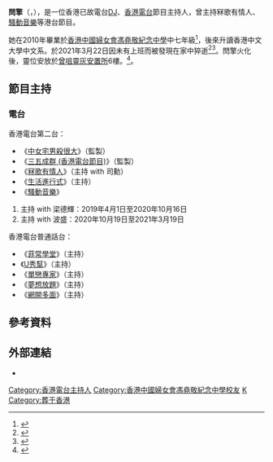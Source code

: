 {{Refimprove|time=2021-04-18T18:52:06+00:00}}
{{藝人
|姓名 = 閆擎
|類型 = 節目主持
|圖片 = 
|圖片尺寸 = 
|圖片簡介 = 
|本名 = 
|羅馬拼音 = Yim King
|英文名 = Connie Yim
|暱稱 = 阿鯨、擎子、閂掣、厚切閆擎子
|其他藝名 = 
|國籍 = {{CNHK}}
|民族 = [[漢族|漢族]]
|籍貫 = 
|出生日期 = {{birth date|1990|11|14}}
|出生地點 = {{BHKG}}
|逝世日期 = {{Death date and age|2021|03|22|1990|11|14}}
|逝世地點 = {{HKG}}[[新界|新界]][[西貢區|西貢區]][[將軍澳|將軍澳]]
|職業 = [[節目主持|節目主持]]、[[監製|監製]]
|語言 = 粵語、英語、國語
|教育程度 = 大學
|母校 = [[香港中國婦女會馮堯敬紀念中學|香港中國婦女會馮堯敬紀念中學]]
|宗教信仰 = 無
|配偶 = 
|兒女 = 
|父母 = 
|音樂類型 = 
|演奏樂器 = 
|出道地點 = 
|出道日期 = 
|出道作 = 
|代表作 = 《[[騷動音樂|騷動音樂]]》
|活躍年代 = 
|唱片公司 = 
|經紀公司 = [[香港電台|香港電台]]（至2021年）
|網站 = 
|相關團體 = 
|IMDb = 
|獎項 = 
}}

'''閆擎'''（{{lang-en|Connie Yim King}}，{{bd|1990年|11月14日|2021年|3月22日|catIdx=Yim}}），是一位香港已故電台[[DJ|DJ]]、[[香港電台|香港電台]]節目主持人，曾主持冧歌有情人、[[騷動音樂|騷動音樂]]等港台節目。

她在2010年畢業於[[香港中國婦女會馮堯敬紀念中學|香港中國婦女會馮堯敬紀念中學]]中七年級<ref>{{cite web |url=http://www.fyk.edu.hk/web/schooldoc/report/2008-2009yearlyreport.pdf |title=2008-2009 年度學校工作報告 |last= |first= |date=2009 |website= |publisher=香港中國婦女會馮堯敬紀念中學 |access-date=2021-03-23 |quote=}}</ref>，後來升讀香港中文大學中文系。於2021年3月22日因未有上班而被發現在家中猝逝<ref>{{cite web |title=港台DJ閆擎家中猝逝 表弟上門始揭噩耗 |url=https://hk.on.cc/hk/bkn/cnt/entertainment/20210322/bkn-20210322210629824-0322_00862_001.html |website=東網 |accessdate=2021-03-28 |date=2021-03-22}}</ref><ref>{{cite web |title=閆擎約歌手訪問甩底揭出事 車淑梅：真不敢相信她走了 |url=https://ol.mingpao.com/ldy/showbiz/latest/20210323/1616430622904/閆擎約歌手訪問甩底揭出事-車淑梅-真不敢相信她走了 |website=明報OL網 |accessdate=2021-03-28 |date=2021-03-23}}</ref>。閆擎火化後，靈位安放於[[曾咀靈灰安置所|曾咀靈灰安置所]]6樓。<ref>{{cite web |url=https://www.fehd.gov.hk/english/cc/newniche_tsangtsui_monthly/finalAllocResultStandardASN_202104.html}}</ref>。

==節目主持==
===電台===
香港電台第二台：
*《[[中女宅男殺很大|中女宅男殺很大]]》（監製）
*《[[三五成群_(香港電台節目)|三五成群 (香港電台節目)]]》（監製）
*《[[冧歌有情人|冧歌有情人]]》（主持 with 司勳）
*《[[生活進行式|生活進行式]]》（主持）
*《[[騷動音樂|騷動音樂]]》
# 主持 with 梁德輝：2019年4月1日至2020年10月16日
# 主持 with 波盛：2020年10月19日至2021年3月19日

香港電台普通話台：
*《[[菲常學堂|菲常學堂]]》（主持）
*《[[U秀幫|U秀幫]]》（主持）
*《[[單戀專家|單戀專家]]》（主持）
*《[[夢想放題|夢想放題]]》（主持）
*《[[網開多面|網開多面]]》（主持）

==參考資料==
{{reflist}}

==外部連結==
*{{Instagram|yimking}}

{{香港電台唱片騎師}}
[[Category:香港電台主持人|Category:香港電台主持人]]
[[Category:香港中國婦女會馮堯敬紀念中學校友|Category:香港中國婦女會馮堯敬紀念中學校友]]
[[Category:閆姓|K]]
[[Category:葬于香港|Category:葬于香港]]